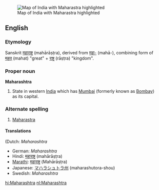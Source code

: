 [[Image:IndiaMaharashtra.png|thumb|Map of India with Maharastra highlighted]]
==English==

===Etymology===
Sanskrit [[महाराष्ट्र]] (mahārāṣṭra), derived from [[महा-]] (mahā-),
combining form of [[महत्]] (mahat) "great" + [[राष्ट्र]] (rāṣṭra) "kingdom".

===Proper noun===
'''Maharashtra'''
#State in western [[India]] which has [[Mumbai]] (formerly known as [[Bombay]]) as its capital.

===Alternate spelling===
#[[Maharastra]]

====Translations====
(Dutch: ''Maharashtra''
*German: ''Maharashtra''
*Hindi: [[महाराष्ट्र]] (mahārāṣṭra)
*[[Marathi]]: [[महाराष्ट्र]] (Mahārāṣṭra)
*Japanese: [[マハラシュトラ州]] (maharashutora-shou)
*Swedish: ''Maharashtra''

[[hi:Maharashtra]]
[[nl:Maharashtra]]